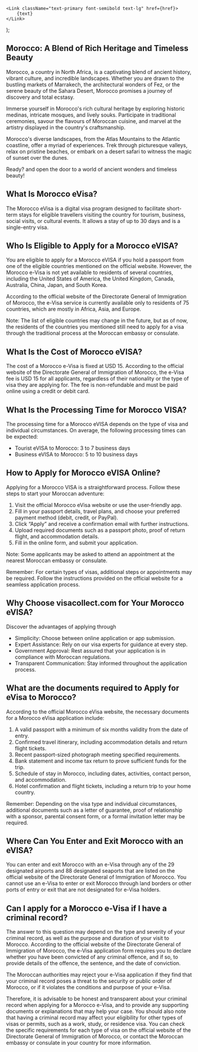 
    <Link className="text-primary font-semibold text-lg" href={href}>
        {text}
    </Link>
);

## Morocco: A Blend of Rich Heritage and Timeless Beauty

Morocco, a country in North Africa, is a captivating blend of ancient history, vibrant culture, and incredible landscapes. Whether you are drawn to the bustling markets of Marrakech, the architectural wonders of Fez, or the serene beauty of the Sahara Desert, Morocco promises a journey of discovery and total ecstasy.

Immerse yourself in Morocco's rich cultural heritage by exploring historic medinas, intricate mosques, and lively souks. Participate in traditional ceremonies, savour the flavours of Moroccan cuisine, and marvel at the artistry displayed in the country's craftsmanship.

Morocco's diverse landscapes, from the Atlas Mountains to the Atlantic coastline, offer a myriad of experiences. Trek through picturesque valleys, relax on pristine beaches, or embark on a desert safari to witness the magic of sunset over the dunes.

Ready? <LinkText href="/ma/step-one" text="Apply for Morocco VISA today"/> and open the door to a world of ancient wonders and timeless beauty!

## What Is Morocco eVisa?

The Morocco eVisa is a digital visa program designed to facilitate short-term stays for eligible travellers visiting the country for tourism, business, social visits, or cultural events. It allows a stay of up to 30 days and is a single-entry visa.

## Who Is Eligible to Apply for a Morocco eVISA?

You are eligible to apply for a Morocco eVISA if you hold a passport from one of the eligible countries mentioned on the official website. However, the Morocco e-Visa is not yet available to residents of several countries, including the United States of America, the United Kingdom, Canada, Australia, China, Japan, and South Korea.

According to the official website of the Directorate General of Immigration of Morocco, the e-Visa service is currently available only to residents of 75 countries, which are mostly in Africa, Asia, and Europe.

Note: The list of eligible countries may change in the future, but as of now, the residents of the countries you mentioned still need to apply for a visa through the traditional process at the Moroccan embassy or consulate.

## What Is the Cost of Morocco eVISA?

The cost of a Morocco e-Visa is fixed at USD 15. According to the official website of the Directorate General of Immigration of Morocco, the e-Visa fee is USD 15 for all applicants, regardless of their nationality or the type of visa they are applying for. The fee is non-refundable and must be paid online using a credit or debit card.

## What Is the Processing Time for Morocco VISA?

The processing time for a Morocco eVISA depends on the type of visa and individual circumstances. On average, the following processing times can be expected:

-   Tourist eVISA to Morocco: 3 to 7 business days
-   Business eVISA to Morocco: 5 to 10 business days

## How to Apply for Morocco eVISA Online?

Applying for a Morocco VISA is a straightforward process. Follow these steps to start your Moroccan adventure:

1. Visit the official Morocco eVisa website or use the user-friendly app.
2. Fill in your passport details, travel plans, and choose your preferred payment method (debit, credit, or PayPal).
3. Click “Apply” and receive a confirmation email with further instructions.
4. Upload required documents such as a passport photo, proof of return flight, and accommodation details.
5. Fill in the online form, and submit your application.

Note: Some applicants may be asked to attend an appointment at the nearest Moroccan embassy or consulate.

Remember: For certain types of visas, additional steps or appointments may be required. Follow the instructions provided on the official website for a seamless application process.

## Why Choose visacollect.com for Your Morocco eVISA?

Discover the advantages of applying through <LinkText href="/" text="visacollect.com"/>

-   Simplicity: Choose between online application or app submission.
-   Expert Assistance: Rely on our visa experts for guidance at every step.
-   Government Approval: Rest assured that your application is in compliance with Moroccan regulations.
-   Transparent Communication: Stay informed throughout the application process.

## What are the documents required to Apply for eVisa to Morocco?

According to the official Morocco eVisa website, the necessary documents for a Morocco eVisa application include:

1. A valid passport with a minimum of six months validity from the date of entry.
2. Confirmed travel itinerary, including accommodation details and return flight tickets.
3. Recent passport-sized photograph meeting specified requirements.
4. Bank statement and income tax return to prove sufficient funds for the trip.
5. Schedule of stay in Morocco, including dates, activities, contact person, and accommodation.
6. Hotel confirmation and flight tickets, including a return trip to your home country.

Remember: Depending on the visa type and individual circumstances, additional documents such as a letter of guarantee, proof of relationship with a sponsor, parental consent form, or a formal invitation letter may be required.

## Where Can You Enter and Exit Morocco with an eVISA?

You can enter and exit Morocco with an e-Visa through any of the 29 designated airports and 88 designated seaports that are listed on the official website of the Directorate General of Immigration of Morocco. You cannot use an e-Visa to enter or exit Morocco through land borders or other ports of entry or exit that are not designated for e-Visa holders.

## Can I apply for a Morocco e-Visa if I have a criminal record?

The answer to this question may depend on the type and severity of your criminal record, as well as the purpose and duration of your visit to Morocco. According to the official website of the Directorate General of Immigration of Morocco, the e-Visa application form requires you to declare whether you have been convicted of any criminal offence, and if so, to provide details of the offence, the sentence, and the date of conviction.

The Moroccan authorities may reject your e-Visa application if they find that your criminal record poses a threat to the security or public order of Morocco, or if it violates the conditions and purpose of your e-Visa.

Therefore, it is advisable to be honest and transparent about your criminal record when applying for a Morocco e-Visa, and to provide any supporting documents or explanations that may help your case. You should also note that having a criminal record may affect your eligibility for other types of visas or permits, such as a work, study, or residence visa. You can check the specific requirements for each type of visa on the official website of the Directorate General of Immigration of Morocco, or contact the Moroccan embassy or consulate in your country for more information.
